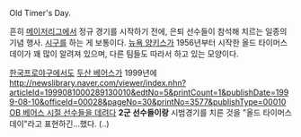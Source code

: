 Old Timer's Day. 

흔히 [[메이저리그]]에서 정규 경기를 시작하기 전에, 은퇴 선수들이 참석해 치르는 일종의 기념 행사. [[시구]]를 하는 게 보통이다. [[뉴욕 양키스]]가 1956년부터 시작한 올드 타이머스 데이가 꽤 많이 알려져 있으며, 다른 팀들도 따라서 하고 있는 모양이다.

[[한국프로야구]]에서도 [[두산 베어스]]가 1999년에 [[http://newslibrary.naver.com/viewer/index.nhn?articleId=1999081000289130010&edtNo=5&printCount=1&publishDate=1999-08-10&officeId=00028&pageNo=30&printNo=3577&publishType=00010 OB 베어스 시절 선수들을 데려다]] '''2군 선수들이랑''' 시범경기를 치른 것을 "올드 타이머스 데이"라고 표현하긴...했다. (..)

